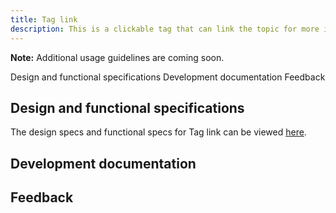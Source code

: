 ```yaml
---
title: Tag link
description: This is a clickable tag that can link the topic for more information.
---
```



<ComponentDescription name="Tag link" type="ui" />

<InlineNotification>

**Note:** Additional usage guidelines are coming soon.

</InlineNotification>

<AnchorLinks>

<AnchorLink>Design and functional specifications</AnchorLink>
<AnchorLink>Development documentation</AnchorLink>
<AnchorLink>Feedback</AnchorLink>

</AnchorLinks>

## Design and functional specifications

The design specs and functional specs for Tag link can be viewed <a href="https://ibm.box.com/s/y5dx0hxzcsn6i6xv6i1vwlsec300gbm5" target="_blank">here</a>.


## Development documentation

<ComponentStatus name="Tag link" type="ui" />

## Feedback
